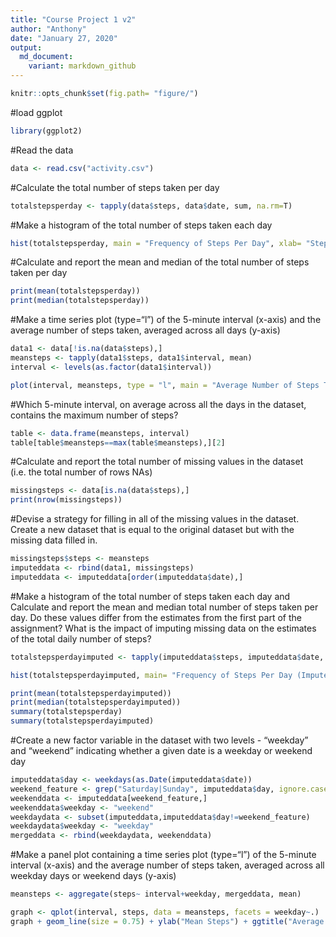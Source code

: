 ---
title: "Course Project 1 v2"
author: "Anthony"
date: "January 27, 2020"
output:
  md_document:
    variant: markdown_github
---

```{r setup, include=FALSE}
knitr::opts_chunk$set(fig.path= "figure/")
```

#load ggplot
```{r}
library(ggplot2)
```

#Read the data
```{r}
data <- read.csv("activity.csv")
```

#Calculate the total number of steps taken per day
```{r}
totalstepsperday <- tapply(data$steps, data$date, sum, na.rm=T)
```

#Make a histogram of the total number of steps taken each day
```{r}
hist(totalstepsperday, main = "Frequency of Steps Per Day", xlab= "Steps Per Day", ylab="Frequency")
```

#Calculate and report the mean and median of the total number of steps taken per day
```{r}
print(mean(totalstepsperday))
print(median(totalstepsperday))
```

#Make a time series plot (type="l") of the 5-minute interval (x-axis) and the average number of steps taken, averaged across all days (y-axis)
```{r}
data1 <- data[!is.na(data$steps),]
meansteps <- tapply(data1$steps, data1$interval, mean)
interval <- levels(as.factor(data1$interval))
```
```{r}
plot(interval, meansteps, type = "l", main = "Average Number of Steps Taken Over Time", xlab = "Interval", ylab = "Mean Steps")
```

#Which 5-minute interval, on average across all the days in the dataset, contains the maximum number of steps?
```{r}
table <- data.frame(meansteps, interval)
table[table$meansteps==max(table$meansteps),][2]
```

#Calculate and report the total number of missing values in the dataset (i.e. the total number of rows NAs)
```{r}
missingsteps <- data[is.na(data$steps),]
print(nrow(missingsteps))
```

#Devise a strategy for filling in all of the missing values in the dataset. Create a new dataset that is equal to the original dataset but with the missing data filled in.
```{r}
missingsteps$steps <- meansteps
imputeddata <- rbind(data1, missingsteps)
imputeddata <- imputeddata[order(imputeddata$date),]
```

#Make a histogram of the total number of steps taken each day and Calculate and report the mean and median total number of steps taken per day. Do these values differ from the estimates from the first part of the assignment? What is the impact of imputing missing data on the estimates of the total daily number of steps?
```{r}
totalstepsperdayimputed <- tapply(imputeddata$steps, imputeddata$date, sum)
```
```{r}
hist(totalstepsperdayimputed, main= "Frequency of Steps Per Day (Imputed)", xlab= "Steps Per Day", ylab="Frequency")
```
```{r}
print(mean(totalstepsperdayimputed))
print(median(totalstepsperdayimputed))
summary(totalstepsperday)
summary(totalstepsperdayimputed)
```

#Create a new factor variable in the dataset with two levels - "weekday" and "weekend" indicating whether a given date is a weekday or weekend day
```{r}
imputeddata$day <- weekdays(as.Date(imputeddata$date))
weekend_feature <- grep("Saturday|Sunday", imputeddata$day, ignore.case = T)
weekenddata <- imputeddata[weekend_feature,]
weekenddata$weekday <- "weekend"
weekdaydata <- subset(imputeddata,imputeddata$day!=weekend_feature)
weekdaydata$weekday <- "weekday"
mergeddata <- rbind(weekdaydata, weekenddata)
```

#Make a panel plot containing a time series plot (type="l") of the 5-minute interval (x-axis) and the average number of steps taken, averaged across all weekday days or weekend days (y-axis)
```{r}
meansteps <- aggregate(steps~ interval+weekday, mergeddata, mean)
```
```{r}
graph <- qplot(interval, steps, data = meansteps, facets = weekday~.)
graph + geom_line(size = 0.75) + ylab("Mean Steps") + ggtitle("Average Number of Steps Taken")
```